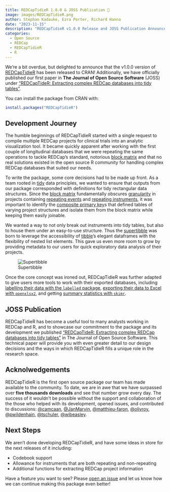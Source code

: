 ```yaml
---
title: REDCapTidieR 1.0.0 & JOSS Publication 🎉
image: images/REDCapTidieR.png
author: Stephan Kadauke, Ezra Porter, Richard Hanna
date: "2023-11-15"
description: "REDCapTidieR v1.0.0 Release and JOSS Publication Announcement"
categories:
  - Open Source
  - REDCap
  - REDCapTidieR
  - R
---
```


We're a bit overdue, but delighted to announce that the v1.0.0 version of [REDCapTidieR](https://chop-cgtinformatics.github.io/REDCapTidieR/) has been released to CRAN! Additionally, we have officially published our first paper in **The Journal of Open Source Software** (JOSS) under ["REDCapTideR: Extracting complex REDCap databases into tidy tables"](https://joss.theoj.org/papers/10.21105/joss.06277).

You can install the package from CRAN with:

```r
install.packages("REDCapTidieR")
```

## Development Journey

The humble beginnings of REDCapTidieR started with a single request to compile multiple REDCap projects for clinical trials into an analytic visualization tool. It became quickly apparent after working with the first couple of longitudinal databases that we were repeating the same operations to tackle REDCap's standard, notorious [block matrix](https://chop-cgtinformatics.github.io/REDCapTidieR/articles/glossary.html#block-matrix) and that no real solutions existed in the open source R community for handling complex REDCap databases that suited our needs.

To write the package, some core decisions had to be made up front. As a team rooted in [tidy](https://chop-cgtinformatics.github.io/REDCapTidieR/articles/glossary.html#tidy) data principles, we wanted to ensure that outputs from our package corresponded with definitions for tidy rectangular data structures. Since the [block matrix](https://chop-cgtinformatics.github.io/REDCapTidieR/articles/glossary.html#block-matrix) fundamentally obscures [granularity](https://chop-cgtinformatics.github.io/REDCapTidieR/articles/glossary.html#granularity) in projects containing [repeating events](https://chop-cgtinformatics.github.io/REDCapTidieR/articles/glossary.html#repeating-event) and [repeating instruments](https://chop-cgtinformatics.github.io/REDCapTidieR/articles/glossary.html#repeating-instrument), it was important to identify the [composite primary key](https://chop-cgtinformatics.github.io/REDCapTidieR/articles/glossary.html#composite-primary-key)s that defined tables of varying project structures and isolate them from the block matrix while keeping them easily joinable.

We wanted a way to not only break out instruments into tidy tables, but also to house them under an easy-to-use structure. Thus the [supertibble](https://chop-cgtinformatics.github.io/REDCapTidieR/articles/glossary.html#supertibble) was born to leverage the accessibility of [tibble](https://tibble.tidyverse.org/)'s elegant dataframes with the flexibility of nested list elements. This gave us even more room to grow by providing metadata to our users for quick exploratory data analysis of their projects.

![Supertibble](images/labelled_supertibble.png){fig-alt="Labelled Supertibble"}

Once the core concept was ironed out, REDCapTidieR was further adapted to give users more tools to work with their exported databases, including [labelling their data with the `labelled` package](https://chop-cgtinformatics.github.io/REDCapTidieR/articles/REDCapTidieR.html#adding-variable-labels-with-the-labelled-package), [exporting their data to Excel with `openxlsx2`](https://chop-cgtinformatics.github.io/REDCapTidieR/articles/export_to_xlsx.html), and getting [summary statistics with `skimr`](https://chop-cgtinformatics.github.io/REDCapTidieR/articles/REDCapTidieR.html#adding-summary-statistics-to-the-metadata-with-the-skimr-package).

## JOSS Publication

REDCapTidieR has become a useful tool to many analysts working in REDCap and R, and to showcase our commitment to the package and its development we published ["REDCapTideR: Extracting complex REDCap databases into tidy tables"](https://joss.theoj.org/papers/10.21105/joss.06277) in The Journal of Open Source Software. This technical paper will provide you with even greater detail to our design decisions and the ways in which REDCapTidieR fills a unique role in the research space.

## Acknolwedgements

REDCapTidieR is the first open source package our team has made available to the community. To date, we are in awe that we have surpassed over **five thousands downloads** and see that number grow every day. The success of it wouldn't be possible without the support and collaboration of the those who helped with its development, opened issues, and contributed to discussions: [@camcaan](https://github.com/camcaan), [@JanMarvin](https://github.com/JanMarvin), [@matthieu-faron](https://github.com/matthieu-faron), [@olivroy](https://github.com/olivroy), [@pwildenhain](https://github.com/pwildenhain), [@tschuler](https://github.com/tschuler), [@wibeasley](https://github.com/wibeasley).

## Next Steps

We aren't done developing REDCapTidieR, and have some ideas in store for the next releases of it including:

- Codebook support
- Allowance for instruments that are both repeating and non-repeating
- Additional functions for extracting REDCap project information

Have a feature you want to see? Please [open an issue](https://github.com/CHOP-CGTInformatics/REDCapTidieR/issues) and let us know how we can continue making this package even better!
